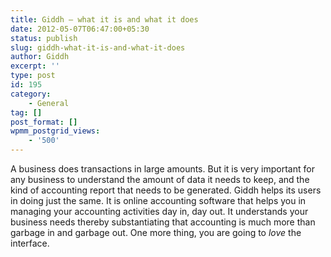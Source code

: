 ```yaml
---
title: Giddh — what it is and what it does
date: 2012-05-07T06:47:00+05:30
status: publish
slug: giddh-what-it-is-and-what-it-does
author: Giddh
excerpt: ''
type: post
id: 195
category:
    - General
tag: []
post_format: []
wpmm_postgrid_views:
    - '500'
---
```

 A business does transactions in large amounts. But it is very important for any business to understand the amount of data it needs to keep, and the kind of accounting report that needs to be generated. Giddh helps its users in doing just the same. It is online accounting software that helps you in managing your accounting activities day in, day out. It understands your business needs thereby substantiating that accounting is much more than garbage in and garbage out. One more thing, you are going to *love* the interface.
